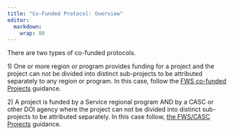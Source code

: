```yaml
---
title: "Co-Funded Protocol: Overview"
editor: 
  markdown: 
    wrap: 80
---
```


There are two types of co-funded protocols.

1\) One or more region or program provides funding for a project and the project
can not be divided into distinct sub-projects to be attributed separately to any
region or program. In this case, follow the
[FWS co-funded Projects](fws_cofunded_projects.qmd) guidance.

2\) A project is funded by a Service regional program AND by a CASC or other DOI
agency where the project can not be divided into distinct sub-projects to be
attributed separately. In this case follow, 
[the FWS/CASC Projects](fws_casc_projects_products.qmd) guidance.
